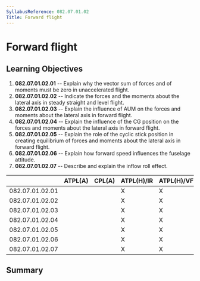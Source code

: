 ```yaml
---
SyllabusReference: 082.07.01.02
Title: Forward flight
---
```


# Forward flight

## Learning Objectives

1.  **082.07.01.02.01** -- Explain why the vector sum of forces and of moments
    must be zero in unaccelerated flight.
2.  **082.07.01.02.02** -- Indicate the forces and the moments about the lateral
    axis in steady straight and level flight.
3.  **082.07.01.02.03** -- Explain the influence of AUM on the forces and
    moments about the lateral axis in forward flight.
4.  **082.07.01.02.04** -- Explain the influence of the CG position on the
    forces and moments about the lateral axis in forward flight.
5.  **082.07.01.02.05** -- Explain the role of the cyclic stick position in
    creating equilibrium of forces and moments about the lateral axis in forward
    flight.
6.  **082.07.01.02.06** -- Explain how forward speed influences the fuselage
    attitude.
7.  **082.07.01.02.07** -- Describe and explain the inflow roll effect.

|                 | ATPL(A) | CPL(A) | ATPL(H)/IR | ATPL(H)/VFR | CPL(H) | IR  | CBIR(A) |
| --------------- | ------- | ------ | ---------- | ----------- | ------ | --- | ------- |
| 082.07.01.02.01 |         |        | X          | X           | X      |     |         |
| 082.07.01.02.02 |         |        | X          | X           | X      |     |         |
| 082.07.01.02.03 |         |        | X          | X           | X      |     |         |
| 082.07.01.02.04 |         |        | X          | X           | X      |     |         |
| 082.07.01.02.05 |         |        | X          | X           | X      |     |         |
| 082.07.01.02.06 |         |        | X          | X           | X      |     |         |
| 082.07.01.02.07 |         |        | X          | X           | X      |     |         |

## Summary
